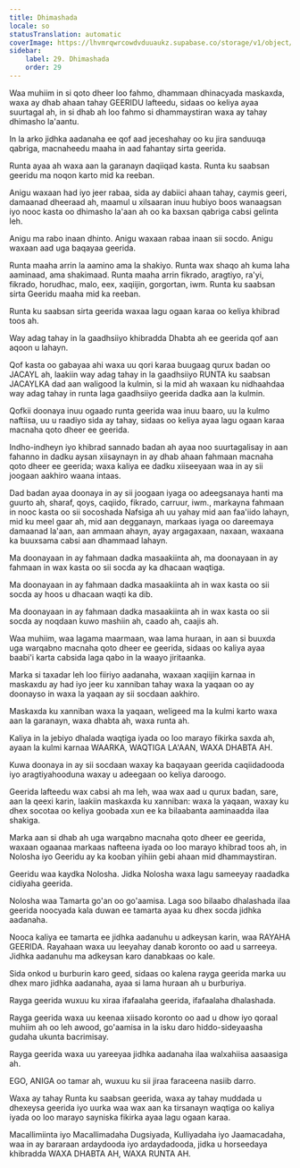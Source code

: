```yaml
---
title: Dhimashada
locale: so
statusTranslation: automatic
coverImage: https://lhvmrqwrcowdvduuaukz.supabase.co/storage/v1/object/public/strapi-uploads/small_cover-educacion-fundamental.webp-2d51a7828a2b1309555be27f7e2a61a0.webp
sidebar:
    label: 29. Dhimashada
    order: 29
---
```

Waa muhiim in si qoto dheer loo fahmo, dhammaan dhinacyada maskaxda, waxa ay dhab ahaan tahay GEERIDU lafteedu, sidaas oo keliya ayaa suurtagal ah, in si dhab ah loo fahmo si dhammaystiran waxa ay tahay dhimasho la'aantu.

In la arko jidhka aadanaha ee qof aad jeceshahay oo ku jira sanduuqa qabriga, macnaheedu maaha in aad fahantay sirta geerida.

Runta ayaa ah waxa aan la garanayn daqiiqad kasta. Runta ku saabsan geeridu ma noqon karto mid ka reeban.

Anigu waxaan had iyo jeer rabaa, sida ay dabiici ahaan tahay, caymis geeri, damaanad dheeraad ah, maamul u xilsaaran inuu hubiyo boos wanaagsan iyo nooc kasta oo dhimasho la'aan ah oo ka baxsan qabriga cabsi gelinta leh.

Anigu ma rabo inaan dhinto. Anigu waxaan rabaa inaan sii socdo. Anigu waxaan aad uga baqayaa geerida.

Runta maaha arrin la aamino ama la shakiyo. Runta wax shaqo ah kuma laha aaminaad, ama shakimaad. Runta maaha arrin fikrado, aragtiyo, ra'yi, fikrado, horudhac, malo, eex, xaqiijin, gorgortan, iwm. Runta ku saabsan sirta Geeridu maaha mid ka reeban.

Runta ku saabsan sirta geerida waxaa lagu ogaan karaa oo keliya khibrad toos ah.

Way adag tahay in la gaadhsiiyo khibradda Dhabta ah ee geerida qof aan aqoon u lahayn.

Qof kasta oo gabayaa ahi waxa uu qori karaa buugaag qurux badan oo JACAYL ah, laakiin way adag tahay in la gaadhsiiyo RUNTA ku saabsan JACAYLKA dad aan waligood la kulmin, si la mid ah waxaan ku nidhaahdaa way adag tahay in runta laga gaadhsiiyo geerida dadka aan la kulmin.

Qofkii doonaya inuu ogaado runta geerida waa inuu baaro, uu la kulmo naftiisa, uu u raadiyo sida ay tahay, sidaas oo keliya ayaa lagu ogaan karaa macnaha qoto dheer ee geerida.

Indho-indheyn iyo khibrad sannado badan ah ayaa noo suurtagalisay in aan fahanno in dadku aysan xiisaynayn in ay dhab ahaan fahmaan macnaha qoto dheer ee geerida; waxa kaliya ee dadku xiiseeyaan waa in ay sii joogaan aakhiro waana intaas.

Dad badan ayaa doonaya in ay sii joogaan iyaga oo adeegsanaya hanti ma guurto ah, sharaf, qoys, caqiido, fikrado, carruur, iwm., markayna fahmaan in nooc kasta oo sii socoshada Nafsiga ah uu yahay mid aan faa'iido lahayn, mid ku meel gaar ah, mid aan degganayn, markaas iyaga oo dareemaya damaanad la'aan, aan ammaan ahayn, ayay argagaxaan, naxaan, waxaana ka buuxsama cabsi aan dhammaad lahayn.

Ma doonayaan in ay fahmaan dadka masaakiinta ah, ma doonayaan in ay fahmaan in wax kasta oo sii socda ay ka dhacaan waqtiga.

Ma doonayaan in ay fahmaan dadka masaakiinta ah in wax kasta oo sii socda ay hoos u dhacaan waqti ka dib.

Ma doonayaan in ay fahmaan dadka masaakiinta ah in wax kasta oo sii socda ay noqdaan kuwo mashiin ah, caado ah, caajis ah.

Waa muhiim, waa lagama maarmaan, waa lama huraan, in aan si buuxda uga warqabno macnaha qoto dheer ee geerida, sidaas oo kaliya ayaa baabi'i karta cabsida laga qabo in la waayo jiritaanka.

Marka si taxadar leh loo fiiriyo aadanaha, waxaan xaqiijin karnaa in maskaxdu ay had iyo jeer ku xanniban tahay waxa la yaqaan oo ay doonayso in waxa la yaqaan ay sii socdaan aakhiro.

Maskaxda ku xanniban waxa la yaqaan, weligeed ma la kulmi karto waxa aan la garanayn, waxa dhabta ah, waxa runta ah.

Kaliya in la jebiyo dhalada waqtiga iyada oo loo marayo fikirka saxda ah, ayaan la kulmi karnaa WAARKA, WAQTIGA LA'AAN, WAXA DHABTA AH.

Kuwa doonaya in ay sii socdaan waxay ka baqayaan geerida caqiidadooda iyo aragtiyahooduna waxay u adeegaan oo keliya daroogo.

Geerida lafteedu wax cabsi ah ma leh, waa wax aad u qurux badan, sare, aan la qeexi karin, laakiin maskaxda ku xanniban: waxa la yaqaan, waxay ku dhex socotaa oo keliya goobada xun ee ka bilaabanta aaminaadda ilaa shakiga.

Marka aan si dhab ah uga warqabno macnaha qoto dheer ee geerida, waxaan ogaanaa markaas nafteena iyada oo loo marayo khibrad toos ah, in Nolosha iyo Geeridu ay ka kooban yihiin gebi ahaan mid dhammaystiran.

Geeridu waa kaydka Nolosha. Jidka Nolosha waxa lagu sameeyay raadadka cidiyaha geerida.

Nolosha waa Tamarta go'an oo go'aamisa. Laga soo bilaabo dhalashada ilaa geerida noocyada kala duwan ee tamarta ayaa ku dhex socda jidhka aadanaha.

Nooca kaliya ee tamarta ee jidhka aadanuhu u adkeysan karin, waa RAYAHA GEERIDA. Rayahaan waxa uu leeyahay danab koronto oo aad u sarreeya. Jidhka aadanuhu ma adkeysan karo danabkaas oo kale.

Sida onkod u burburin karo geed, sidaas oo kalena rayga geerida marka uu dhex maro jidhka aadanaha, ayaa si lama huraan ah u burburiya.

Rayga geerida wuxuu ku xiraa ifafaalaha geerida, ifafaalaha dhalashada.

Rayga geerida waxa uu keenaa xiisado koronto oo aad u dhow iyo qoraal muhiim ah oo leh awood, go'aamisa in la isku daro hiddo-sideyaasha gudaha ukunta bacrimisay.

Rayga geerida waxa uu yareeyaa jidhka aadanaha ilaa walxahiisa aasaasiga ah.

EGO, ANIGA oo tamar ah, wuxuu ku sii jiraa faraceena nasiib darro.

Waxa ay tahay Runta ku saabsan geerida, waxa ay tahay muddada u dhexeysa geerida iyo uurka waa wax aan ka tirsanayn waqtiga oo kaliya iyada oo loo marayo sayniska fikirka ayaa lagu ogaan karaa.

Macallimiinta iyo Macallimadaha Dugsiyada, Kulliyadaha iyo Jaamacadaha, waa in ay bararaan ardaydooda iyo ardaydadooda, jidka u horseedaya khibradda WAXA DHABTA AH, WAXA RUNTA AH.

